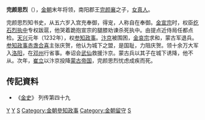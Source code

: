 '''完颜思烈'''（{{bd|？||1233年||}}），[[金朝|金朝]]末年将领，南阳郡王[[完颜襄|完颜襄]]之子，[[女真人|女真人]]。

完颜思烈知书史，从五六岁入宫充奉御，得宠，人称自在奉御。[[金宣宗|金宣宗]]时，权臣[[纥石烈执中|纥石烈执中]]专权跋扈，他哭着跪抱宣宗的腿膝劝谏杀死执中。由提点近侍局任都点检。[[天兴_(金朝)|天兴]]元年（1232年），权[[参知政事|参知政事]]。[[汴京|汴京]]被围困，[[金哀宗|金哀宗]]求和，蒙古军退兵。[[参知政事|参知政事]][[赤盏合喜|赤盏合喜]]主张庆贺，他认为城下之盟，是国耻，力阻庆贺。领十余万大军入[[洛阳|洛阳]]，在[[邓州|邓州]]行省事。奉诏会[[武仙|武仙]]救援汴京。蒙古兵以其子在城下诱降，他不从。次年，[[崔立|崔立]]以汴京投降[[蒙古帝国|蒙古帝国]]，完颜思烈忧虑成疾而死。

==传記資料== 
* 《[[金史|金史]]》 列传第四十九
{{DEFAULTSORT:Wanyan完颜}}
[[Category:金朝官員|Y]]
[[Category:金朝宗室|Y]]
[[Category:完颜氏|S]]
[[Category:金朝參知政事|Category:金朝參知政事]]
[[Category:金朝留守|Category:金朝留守]]
[[Category:完颜氏|S]]